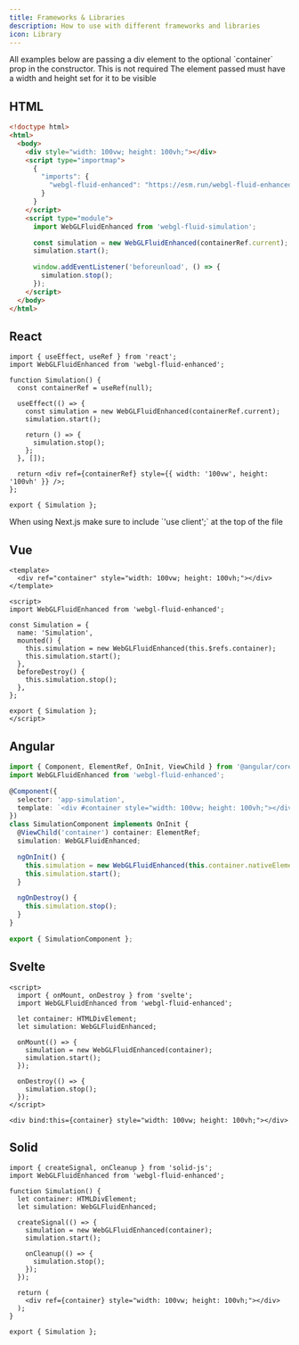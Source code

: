 ```yaml
---
title: Frameworks & Libraries
description: How to use with different frameworks and libraries
icon: Library
---
```


<Callout type="info">
    All examples below are passing a div element to the optional `container` prop in the constructor. This is not required
</Callout>

<Callout type="warn">
    The element passed must have a width and height set for it to be visible
</Callout>

## HTML

```html title="index.html"
<!doctype html>
<html>
  <body>
    <div style="width: 100vw; height: 100vh;"></div>
    <script type="importmap">
      {
        "imports": {
          "webgl-fluid-enhanced": "https://esm.run/webgl-fluid-enhanced@latest"
        }
      }
    </script>
    <script type="module">
      import WebGLFluidEnhanced from 'webgl-fluid-simulation';

      const simulation = new WebGLFluidEnhanced(containerRef.current);
      simulation.start();

      window.addEventListener('beforeunload', () => {
        simulation.stop();
      });
    </script>
  </body>
</html>
```

## React

```tsx title="Simulation.tsx"
import { useEffect, useRef } from 'react';
import WebGLFluidEnhanced from 'webgl-fluid-enhanced';

function Simulation() {
  const containerRef = useRef(null);

  useEffect(() => {
    const simulation = new WebGLFluidEnhanced(containerRef.current);
    simulation.start();

    return () => {
      simulation.stop();
    };
  }, []);

  return <div ref={containerRef} style={{ width: '100vw', height: '100vh' }} />;
};

export { Simulation };
```

<Callout type="warn">
    When using Next.js make sure to include `'use client';` at the top of the file
</Callout>

## Vue

```vue title="Simulation.vue"
<template>
  <div ref="container" style="width: 100vw; height: 100vh;"></div>
</template>

<script>
import WebGLFluidEnhanced from 'webgl-fluid-enhanced';

const Simulation = {
  name: 'Simulation',
  mounted() {
    this.simulation = new WebGLFluidEnhanced(this.$refs.container);
    this.simulation.start();
  },
  beforeDestroy() {
    this.simulation.stop();
  },
};

export { Simulation };
</script>
```

## Angular

```ts title="simulation.component.ts"
import { Component, ElementRef, OnInit, ViewChild } from '@angular/core';
import WebGLFluidEnhanced from 'webgl-fluid-enhanced';

@Component({
  selector: 'app-simulation',
  template: `<div #container style="width: 100vw; height: 100vh;"></div>`,
})
class SimulationComponent implements OnInit {
  @ViewChild('container') container: ElementRef;
  simulation: WebGLFluidEnhanced;

  ngOnInit() {
    this.simulation = new WebGLFluidEnhanced(this.container.nativeElement);
    this.simulation.start();
  }

  ngOnDestroy() {
    this.simulation.stop();
  }
}

export { SimulationComponent };
```

## Svelte

```svelte title="Simulation.svelte"
<script>
  import { onMount, onDestroy } from 'svelte';
  import WebGLFluidEnhanced from 'webgl-fluid-enhanced';

  let container: HTMLDivElement;
  let simulation: WebGLFluidEnhanced;

  onMount(() => {
    simulation = new WebGLFluidEnhanced(container);
    simulation.start();
  });

  onDestroy(() => {
    simulation.stop();
  });
</script>

<div bind:this={container} style="width: 100vw; height: 100vh;"></div>
```

## Solid

```tsx title="Simulation.tsx"
import { createSignal, onCleanup } from 'solid-js';
import WebGLFluidEnhanced from 'webgl-fluid-enhanced';

function Simulation() {
  let container: HTMLDivElement;
  let simulation: WebGLFluidEnhanced;

  createSignal(() => {
    simulation = new WebGLFluidEnhanced(container);
    simulation.start();

    onCleanup(() => {
      simulation.stop();
    });
  });

  return (
    <div ref={container} style="width: 100vw; height: 100vh;"></div>
  );
}

export { Simulation };
```
